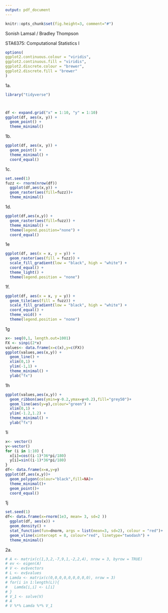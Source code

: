 ```yaml
---
output: pdf_document
---
```



```r
knitr::opts_chunk$set(fig.height=3, comment="#")
```



Sonish Lamsal / Bradley Thompson

STA6375: Computational Statistics I

\begin{center}
Homework 3
\end{center}

```r
options(
ggplot2.continuous.colour = "viridis",
ggplot2.continuous.fill = "viridis",
ggplot2.discrete.colour = "brewer",
ggplot2.discrete.fill = "brewer"
)
```


1a.

```r
library("tidyverse")



df <- expand.grid("x" = 1:10, "y" = 1:10) 
ggplot(df, aes(x, y)) +
  geom_point() +
  theme_minimal()

```

1b. 

```r
ggplot(df, aes(x, y)) +
  geom_point() +
  theme_minimal() +
  coord_equal()
```


1c.
```r
set.seed(1)
fuzz <- rnorm(nrow(df))
  ggplot(df,aes(x,y)) + 
  geom_raster(aes(fill=fuzz))+
  theme_minimal()
```

1d.
```r
ggplot(df,aes(x,y)) + 
  geom_raster(aes(fill=fuzz)) + 
  theme_minimal() +
  theme(legend.position="none") +
  coord_equal() 
```

1e
```r
ggplot(df, aes(x = x, y = y)) +
  geom_raster(aes(fill = fuzz)) + 
  scale_fill_gradient(low = "black", high = "white") + 
  coord_equal() + 
  theme_light() +
  theme(legend.position = "none")

```

1f.
```r
ggplot(df, aes(x = x, y = y)) +
  geom_tile(aes(fill = fuzz)) + 
  scale_fill_gradient(low = "black", high = "white") + 
  coord_equal() + 
  theme_void() +
  theme(legend.position = "none")
```

1g
```r
x<- seq(0,1, length.out=1001)
FX <- sinpi(2*x)
values<- data.frame(x=c(x),y=c(FX))
ggplot(values,aes(x,y)) + 
  geom_line() + 
  xlim(0,1) + 
  ylim(-1,1) +
  theme_minimal() +
  ylab("fx")
```

1h
```r
ggplot(values,aes(x,y)) + 
  geom_ribbon(aes(ymin=y-0.2,ymax=y+0.2),fill="grey50")+
  geom_line(aes(y=y),colour="green") +
  xlim(0,1) + 
  ylim(-1.2,1.2) +
  theme_minimal() +
  ylab("fx")
```

1i
```r
x<- vector()
y<-vector()
for (i in 1:10) {
  x[i]=cos((i-1)*36*pi/180)
  y[i]=sin((i-1)*36*pi/180)
}
df<- data.frame(x=x,y=y)
ggplot(df,aes(x,y))+
  geom_polygon(colour="black",fill=NA)+
  theme_minimal()+
  geom_point()+
  coord_equal()
```

1j
```r
set.seed(1)
df<- data.frame(x=rnorm(1e3, mean= 3, sd=2 ))
  ggplot(df, aes(x)) +
  geom_density() + 
  stat_function(fun=dnorm, args = list(mean=3, sd=2), colour = "red")+
  geom_vline(xintercept = 8, colour="red", linetype="twodash") +
  theme_minimal()

```

2a.
```r
# A <- matrix(c(1,3,2,-7,9,1,-2,2,4), nrow = 3, byrow = TRUE)
# ev <- eigen(A)
# V <- ev$vectors
# L <- ev$values
# Lamda <- matrix(c(0,0,0,0,0,0,0,0,0), nrow = 3)
# for(i in 1:length(L)){
#   Lamda[i,i] <- L[i]
# }
# V_1 <- solve(V)
# A
# V %*% Lamda %*% V_1

```





